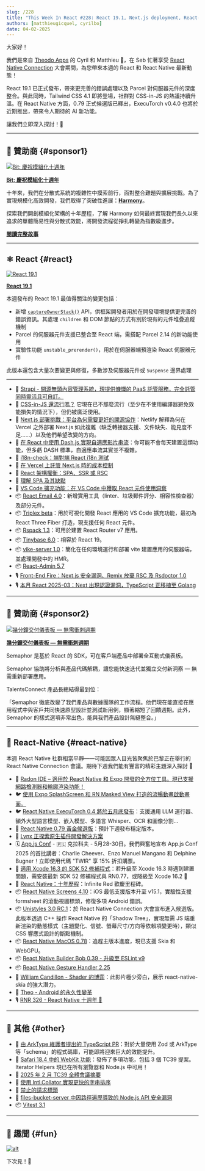```yaml
---
slug: /228
title: "This Week In React #228: React 19.1, Next.js deployment, React-Email, Triplex, Tinybase, Rspack, i18n-check, React-Admin | 0.79 Golden RC, ExecuTorch, Unistyles, Xcode 16.3, macOS, Screens, Gesture Handler | TypeScript, TC39, WebKit, Intl.Collator, Vitest 3.1"
authors: [matthieugicquel, cyrilbo]
date: 04-02-2025
---
```


大家好！

我們是來自 [Theodo Apps](https://apps.theodo.com/) 的 Cyril 和 Matthieu 👋，在 Seb 忙著享受 [React Native Connection](https://reactnativeconnection.io/) 大會期間，為您帶來本週的 React 和 React Native 最新動態！

React 19.1 已正式發布，帶來更完善的錯誤處理以及 Parcel 對伺服器元件的深度整合。與此同時，Tailwind CSS 4.1 即將登場，社群對 CSS-in-JS 的熱議持續升溫。在 React Native 方面，0.79 正式候選版已釋出，ExecuTorch v0.4.0 也將於近期推出，帶來令人期待的 AI 新功能。

讓我們立即深入探討！🚀

<!-- truncate -->


<Support />

---

## 💸 贊助商 {#sponsor1}

[![Bit: 慶祝模組化十週年](/emails/issues/228/bit.jpg)](https://bit.cloud/?utm_source=ThisWeekInReact&utm_id=551)

**[Bit: 慶祝模組化十週年](https://bit.cloud/?utm_source=ThisWeekInReact&utm_id=551)**

十年來，我們在分散式系統的複雜性中摸索前行，面對整合難題與擴展挑戰。為了實現規模化高效開發，我們取得了突破性進展：[**Harmony**](https://bit.dev/blog/meet-harmony-a-practical-solution-for-composability/)。

探索我們開創模組化架構的十年歷程，了解 Harmony 如何最終實現我們長久以來追求的單體簡易性與分散式效能，將開發流程從掙扎轉變為指數級進步。

[**閱讀完整故事**](https://bit.dev/blog/telling-the-bit-story-celebrating-10-years-of-composability/?utm_source=ThisWeekInReact&utm_id=9&utm_medium=newsletter)

---

## ⚛️ React {#react}

[![React 19.1](/emails/issues/228/react_19_1.jpg)](https://github.com/facebook/react/releases/tag/v19.1.0)

**[React 19.1](https://github.com/facebook/react/releases/tag/v19.1.0)**

本週發布的 React 19.1 最值得關注的變更包括：

- 新增 [`captureOwnerStack()`](https://react.dev/reference/react/captureOwnerStack) API，供框架開發者用於在開發環境提供更完善的錯誤資訊。其處理 `children` 和 DOM 節點的方式有別於現有的元件堆疊追蹤機制
- Parcel 的伺服器元件支援已整合至 React 端，需搭配 Parcel 2.14 的新功能使用
- 實驗性功能 `unstable_prerender()`，用於在伺服器端預渲染 React 伺服器元件

此版本還包含大量次要變更與修復，多數涉及伺服器元件或 `Suspense` 邊界處理

---

- 💸 [Strapi - 開源無頭內容管理系統，現提供慷慨的 PaaS 託管服務，完全託管同時靈活且可自訂。](https://strapi.link/twir)
- 📜 [CSS-in-JS 還流行嗎？](https://fullystacked.net/css-in-js-still-a-thing/) 它現在已不那麼流行（至少在不使用編譯器避免效能損失的情況下），但仍被廣泛使用。
- 📜 [Next.js 部署挑戰：平台為何需要更好的開源協作](https://www.netlify.com/blog/how-we-run-nextjs/)：Netlify 解釋為何在 Vercel 之外部署 Next.js 如此複雜（缺乏轉接器支援、文件缺失、能見度不足……）以及他們希望改變的方向。
- 📜 [在 React 中使用 Dash.js 實現自適應影片串流](https://www.smashingmagazine.com/2025/03/adaptive-video-streaming-dashjs-react/)：你可能不會每天建置這類功能，但多虧 DASH 標準，自適應串流其實並不複雜。
- 📜 [i18n-check：端對端 React i18n 測試](https://lingual.dev/blog/i18n-check-end-to-end-react-i18n-testing/)
- 📜 [在 Vercel 上託管 Next.js 時的成本控制](https://www.thisdot.co/blog/keeping-costs-in-check-when-hosting-next-js-on-vercel)
- 📜 [React 架構權衡：SPA、SSR 或 RSC](https://reacttraining.com/blog/react-architecture-spa-ssr-rsc)
- 📜 [理解 SPA 及其缺點](https://reacttraining.com/blog/problems-you-face-with-spas)
- 💸 [VS Code 擴充功能：在 VS Code 中獲取 React 元件使用洞察](https://omlet.dev/?utm_campaign=partner_this-week-in-react_newsletter-quick-link-mar-2025)
- 📦 [React Email 4.0](https://resend.com/blog/react-email-4)：新增實用工具（linter、垃圾郵件評分、相容性檢查器）及部分元件。
- 📦 [Triplex beta](https://triplex.dev/blog/triplex-for-vscode)：用於可視化開發 React 應用的 VS Code 擴充功能，最初為 React Three Fiber 打造，現支援任何 React 元件。
- 📦 [Rspack 1.3](https://rspack.dev/blog/announcing-1-3)：可用於建置 React Router v7 應用。
- 📦 [Tinybase 6.0](https://github.com/tinyplex/tinybase/releases/tag/v6.0.0)：相容於 React 19。
- 📦 [vike-server 1.0](https://vike.dev/blog/vike-server)：簡化在任何環境運行和部署 vite 建置應用的伺服器端，並處理開發中的 HMR。
- 📦 [React-Admin 5.7](https://github.com/marmelab/react-admin/releases/tag/v5.7.0)
- 🎙️ [Front-End Fire：Next.js 安全漏洞、Remix 放棄 RSC 及 Rsdoctor 1.0](https://front-end-fire.com/episodes/87/)
- 🎙️ [本月 React 2025-03：Next 出現認證漏洞，TypeScript 正移植至 Golang](https://creators.spotify.com/pod/show/reactiflux/episodes/TMiR-2025-03-Next-had-an-auth-vulnerability--TypeScript-is-porting-to-Golang-e30tvf5/a-abs3i7h)

<SubscribeFormEmbed placement="middle" />

---

## 💸 贊助商 {#sponsor2}

[![幾分鐘交付儀表板 — 無需衝刺週期](/emails/issues/228/semaphor.jpg)](https://semaphor.cloud)

**[幾分鐘交付儀表板 — 無需衝刺週期](https://semaphor.cloud)**

Semaphor 是基於 React 的 SDK，可在客戶端產品中部署全互動式儀表板。

Semaphor 協助將分析與產品代碼解耦，讓您能快速迭代並獨立交付新洞察 — 無需重新部署應用。

TalentsConnect 產品長總結得最到位：

「Semaphor 徹底改變了我們產品與數據團隊的工作流程。他們現在能直接在應用程式中與客戶共同快速原型設計並測試新用例，顯著縮短了回饋週期。此外，Semaphor 的樣式選項非常出色，能與我們產品設計無縫整合。」

---

## 📱 React-Native {#react-native}

本週 React Native 社群相當平靜——可能因眾人目光皆聚焦於巴黎正在舉行的 React Native Connection 會議。期待下週我們能有豐富的精彩主題深入探討 🤗

- 💸 [Radon IDE – 適用於 React Native 和 Expo 開發的全方位工具。現已支援網路檢測器和輪廓渲染功能！](https://ide.swmansion.com/?utm_source=thisweekinreact.com)
- 🐦 [使用 Expo SplashScreen 和 RN Masked View 打造的流暢動畫啟動畫面。](https://x.com/S0LARIN/status/1905829104600875025)
- 🐦 [React Native ExecuTorch 0.4 將於五月底發布](https://x.com/swmansion/status/1907086132828934414)：支援通用 LLM 運行器、額外大型語言模型、嵌入模型、多語言 Whisper、OCR 和圖像分割...
- 👀 [React Native 0.79 黃金候選版](https://github.com/facebook/react-native/releases/tag/v0.79.0-rc.4)：預計下週發布穩定版本。
- 👀 [Lynx 正探索原生插件開發解決方案](https://github.com/lynx-family/lynx/discussions/1#discussioncomment-12660488)
- 🗓️ [App.js Conf](https://appjs.co/?utm_source=thisweekinreact) - 🇵🇱 克拉科夫 - 5月28-30日。我們興奮地宣布 App.js Conf 2025 的首批講者：Charlie Cheever、Enzo Manuel Mangano 和 Delphine Bugner！立即使用代碼 "TWIR" 享 15% 折扣購票。
- 📜 [適用 Xcode 16.3 的 SDK 52 修補程式](https://expo.dev/changelog/xcode-16-3-patches)：若升級至 Xcode 16.3 時遇到建置問題，需安裝最新 SDK 52 修補程式與 RN0.77，或降級至 Xcode 16.2 🫠
- 📜 [React Native：十年歷程](https://shift.infinite.red/react-native-10-years-db9eb36c5af6)：Infinite Red 歡慶里程碑。
- 📦 [React Native Screens 4.10](https://github.com/software-mansion/react-native-screens/releases/tag/4.10.0)：iOS 最低支援版本升至 v15.1，實驗性支援 formsheet 的滾動視圖標頭，修復多項 Android 錯誤。
- 📦 [Unistyles 3.0 RC.1](https://github.com/jpudysz/react-native-unistyles/releases/tag/v3.0.0-rc.1)：於 React Native Connection 大會宣布進入候選版。此版本透過 C++ 操作 React Native 的「Shadow Tree」，實現無需 JS 端重新渲染的動態樣式（主題變化、信號、螢幕尺寸/方向等依賴項變更時），類似 CSS 響應式設計的斷點機制。
- 📦 [React Native MacOS 0.78](https://github.com/microsoft/react-native-macos/releases/tag/v0.78.0)：追趕主版本進度，現已支援 Skia 和 WebGPU。
- 📦 [React Native Builder Bob 0.39 - 升級至 ESLint v9](https://github.com/callstack/react-native-builder-bob/releases/tag/react-native-builder-bob%400.39.0)
- 📦 [React Native Gesture Handler 2.25](https://github.com/software-mansion/react-native-gesture-handler/releases/tag/2.25.0)
- 🎥 [William Candillon - Shader 的博弈](https://www.youtube.com/watch?v=wUsFNlas620)：此影片極少旁白，展示 react-native-skia 的強大潛力。
- 🎥 [Theo - Android 的永久性變革](https://www.youtube.com/watch?v=ucZx1ArrIVQ)
- 🎙️ [RNR 326 - React Native 十週年 🎉](https://infinite.red/react-native-radio/rnr-326-react-native-turns-10)

---

## 🔀 其他 {#other}

- 👀 [由 ArkType 維護者提出的 TypeScript PR](https://github.com/microsoft/TypeScript/pull/61505)：對於大量使用 Zod 或 ArkType 等「schema」的程式碼庫，可能即將迎來巨大的效能提升。
- 📜 [Safari 18.4 中的 WebKit 功能](https://webkit.org/blog/16574/webkit-features-in-safari-18-4/)：發佈了多項功能，包括 3 個 TC39 提案。Iterator Helpers 現已在所有瀏覽器和 Node.js 中可用！
- 📜 [2025 年 2 月 TC39 全體會議摘要](https://blogs.igalia.com/compilers/2025/03/27/summary-of-the-february-2025-tc39-plenary/)
- 📜 [使用 Intl.Collator 實現更快的字串排序](https://claritydev.net/blog/faster-string-sorting-intl-collator)
- 📜 [禁止的請求標頭](https://macarthur.me/posts/forbidden-request-headers/)
- 📜 [files-bucket-server 中因路徑遍歷導致的 Node.js API 安全漏洞](https://www.nodejs-security.com/blog/nodejs-api-security-vulnerabilities-path-traversal-files-bucket-server/)
- 📦 [Vitest 3.1](https://github.com/vitest-dev/vitest/releases/tag/v3.1.0)

---

## 🤭 趣聞 {#fun}

[![alt](/emails/issues/228/next_burn.jpg)](https://x.com/aidenybai/status/1904294570533572817)

下次見！👋